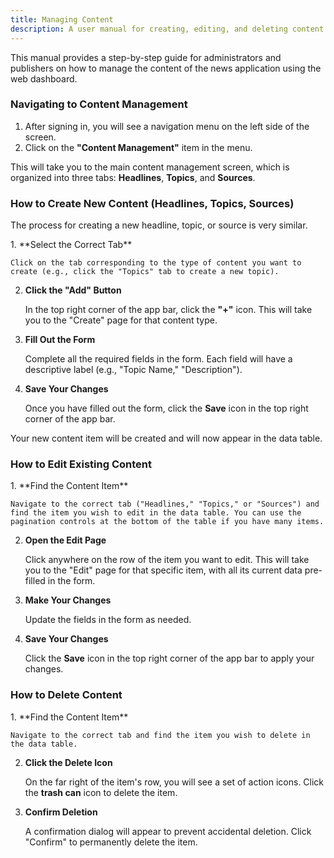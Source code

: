 ```yaml
---
title: Managing Content
description: A user manual for creating, editing, and deleting content in the web dashboard.
---
```



This manual provides a step-by-step guide for administrators and publishers on how to manage the content of the news application using the web dashboard.

### Navigating to Content Management

1.  After signing in, you will see a navigation menu on the left side of the screen.
2.  Click on the **"Content Management"** item in the menu.

This will take you to the main content management screen, which is organized into three tabs: **Headlines**, **Topics**, and **Sources**.

### How to Create New Content (Headlines, Topics, Sources)

The process for creating a new headline, topic, or source is very similar.

<Steps>
1.  **Select the Correct Tab**

    Click on the tab corresponding to the type of content you want to create (e.g., click the "Topics" tab to create a new topic).

2.  **Click the "Add" Button**

    In the top right corner of the app bar, click the **"+"** icon. This will take you to the "Create" page for that content type.

3.  **Fill Out the Form**

    Complete all the required fields in the form. Each field will have a descriptive label (e.g., "Topic Name," "Description").

4.  **Save Your Changes**

    Once you have filled out the form, click the **Save** icon in the top right corner of the app bar.

</Steps>

Your new content item will be created and will now appear in the data table.

### How to Edit Existing Content

<Steps>
1.  **Find the Content Item**

    Navigate to the correct tab ("Headlines," "Topics," or "Sources") and find the item you wish to edit in the data table. You can use the pagination controls at the bottom of the table if you have many items.

2.  **Open the Edit Page**

    Click anywhere on the row of the item you want to edit. This will take you to the "Edit" page for that specific item, with all its current data pre-filled in the form.

3.  **Make Your Changes**

    Update the fields in the form as needed.

4.  **Save Your Changes**

    Click the **Save** icon in the top right corner of the app bar to apply your changes.

</Steps>

### How to Delete Content

<Steps>
1.  **Find the Content Item**

    Navigate to the correct tab and find the item you wish to delete in the data table.

2.  **Click the Delete Icon**

    On the far right of the item's row, you will see a set of action icons. Click the **trash can** icon to delete the item.

3.  **Confirm Deletion**

    A confirmation dialog will appear to prevent accidental deletion. Click "Confirm" to permanently delete the item.
</Steps>
